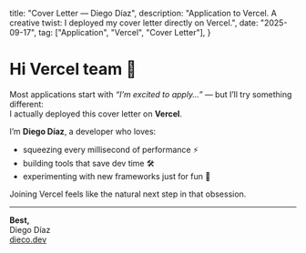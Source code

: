   title: "Cover Letter — Diego Díaz",
  description: "Application to Vercel. A creative twist: I deployed my cover letter directly on Vercel.",
  date: "2025-09-17",
  tag: ["Application", "Vercel", "Cover Letter"],
}

# Hi Vercel team 👋

Most applications start with *“I’m excited to apply…”* — but I’ll try something different:  
I actually deployed this cover letter on **Vercel**.  

I’m **Diego Díaz**, a developer who loves:  

- squeezing every millisecond of performance ⚡  
- building tools that save dev time 🛠️  
- experimenting with new frameworks just for fun 🧪  

Joining Vercel feels like the natural next step in that obsession.  

---

**Best,**  
Diego Díaz  
[dieco.dev](/)
